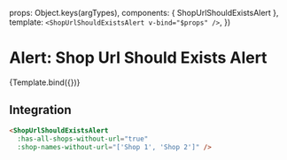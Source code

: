 

<Meta
  title="Components/Alert"
  component={ShopUrlShouldExistsAlert} />

  props: Object.keys(argTypes),
  components: { ShopUrlShouldExistsAlert },
  template: `<ShopUrlShouldExistsAlert v-bind="$props" />`,
})

# Alert: Shop Url Should Exists Alert

<Description of={ShopUrlShouldExistsAlert} />

<Canvas>
  <Story
    name='Shop Url Should Exists Alert'
    args={{
      hasAllShopsWithoutUrl: true,
      shopNamesWithoutUrl: ['Shop 1', 'Shop 2'],
    }}>
    {Template.bind({})}
  </Story>
</Canvas>

<ArgsTable story="Shop Url Should Exists Alert" />

## Integration

```html
<ShopUrlShouldExistsAlert
  :has-all-shops-without-url="true"
  :shop-names-without-url="['Shop 1', 'Shop 2']" />
```

<ArgsTable of={ShopUrlShouldExistsAlert} />

